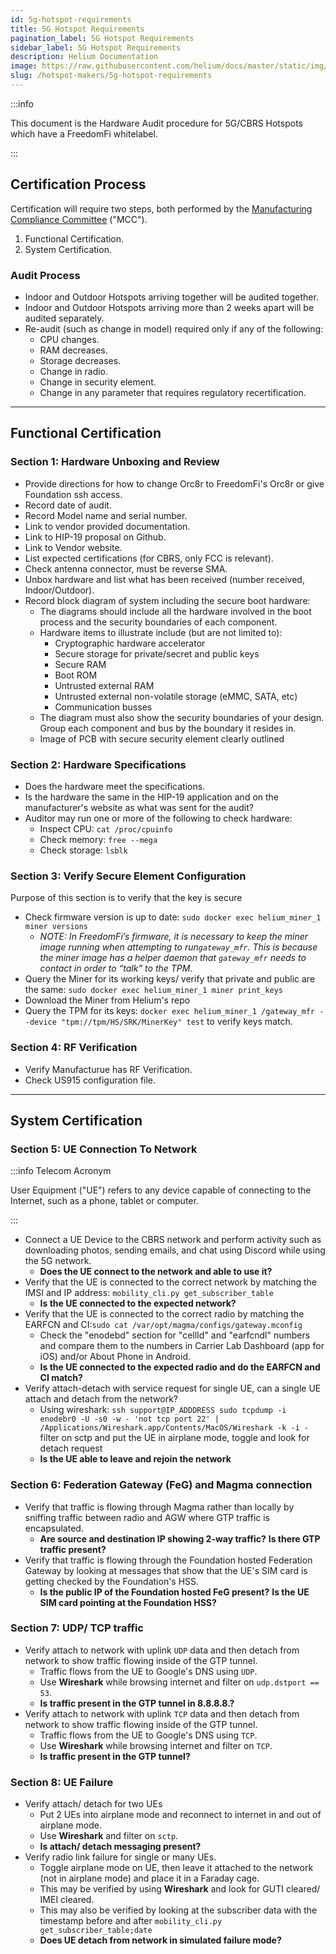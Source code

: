 ```yaml
---
id: 5g-hotspot-requirements
title: 5G Hotspot Requirements
pagination_label: 5G Hotspot Requirements
sidebar_label: 5G Hotspot Requirements
description: Helium Documentation
image: https://raw.githubusercontent.com/helium/docs/master/static/img/link-image.png
slug: /hotspot-makers/5g-hotspot-requirements
---
```



:::info

This document is the Hardware Audit procedure for 5G/CBRS Hotspots which have a FreedomFi
whitelabel.

:::

## Certification Process

Certification will require two steps, both performed by the
[Manufacturing Compliance Committee](/hotspot-makers/compliance-committee) ("MCC").

1. Functional Certification.
2. System Certification.

### Audit Process

- Indoor and Outdoor Hotspots arriving together will be audited together.
- Indoor and Outdoor Hotspots arriving more than 2 weeks apart will be audited separately.
- Re-audit (such as change in model) required only if any of the following:
  - CPU changes.
  - RAM decreases.
  - Storage decreases.
  - Change in radio.
  - Change in security element.
  - Change in any parameter that requires regulatory recertification.

---

## Functional Certification

### Section 1: Hardware Unboxing and Review

- Provide directions for how to change Orc8r to FreedomFi's Orc8r or give Foundation ssh access.
- Record date of audit.
- Record Model name and serial number.
- Link to vendor provided documentation.
- Link to HIP-19 proposal on Github.
- Link to Vendor website.
- List expected certifications (for CBRS, only FCC is relevant).
- Check antenna connector, must be reverse SMA.
- Unbox hardware and list what has been received (number received, Indoor/Outdoor).
- Record block diagram of system including the secure boot hardware:
  - The diagrams should include all the hardware involved in the boot process and the security
    boundaries of each component.
  - Hardware items to illustrate include (but are not limited to):
    - Cryptographic hardware accelerator
    - Secure storage for private/secret and public keys
    - Secure RAM
    - Boot ROM
    - Untrusted external RAM
    - Untrusted external non-volatile storage (eMMC, SATA, etc)
    - Communication busses
  - The diagram must also show the security boundaries of your design. Group each component and bus
    by the boundary it resides in.
  - Image of PCB with secure security element clearly outlined

### Section 2: Hardware Specifications

- Does the hardware meet the specifications.
- Is the hardware the same in the HIP-19 application and on the manufacturer's website as what was
  sent for the audit?
- Auditor may run one or more of the following to check hardware:
  - Inspect CPU: `cat /proc/cpuinfo`
  - Check memory: `free --mega`
  - Check storage: `lsblk`

### Section 3: Verify Secure Element Configuration

Purpose of this section is to verify that the key is secure

- Check firmware version is up to date: `sudo docker exec helium_miner_1 miner versions`
  - _NOTE: In FreedomFi’s firmware, it is necessary to keep the miner image running when attempting
    to run`gateway_mfr`. This is because the miner image has a helper daemon that `gateway_mfr`
    needs to contact in order to “talk” to the TPM._
- Query the Miner for its working keys/ verify that private and public are the same:
  `sudo docker exec helium_miner_1 miner print_keys`
- Download the Miner from Helium's repo
- Query the TPM for its keys:
  `docker exec helium_miner_1 /gateway_mfr --device "tpm://tpm/HS/SRK/MinerKey" test` to verify keys
  match.

### Section 4: RF Verification

- Verify Manufacturue has RF Verification.
- Check US915 configuration file.

---

## System Certification

### Section 5: UE Connection To Network

:::info Telecom Acronym

User Equipment ("UE") refers to any device capable of connecting to the Internet, such as a phone,
tablet or computer.

:::

- Connect a UE Device to the CBRS network and perform activity such as downloading photos, sending
  emails, and chat using Discord while using the 5G network.
  - **Does the UE connect to the network and able to use it?**
- Verify that the UE is connected to the correct network by matching the IMSI and IP address:
  `mobility_cli.py get_subscriber_table`
  - **Is the UE connected to the expected network?**
- Verify that the UE is connected to the correct radio by matching the EARFCN and
  CI:`sudo cat /var/opt/magma/configs/gateway.mconfig`
  - Check the "enodebd" section for "cellId" and "earfcndl" numbers and compare them to the numbers
    in Carrier Lab Dashboard (app for iOS) and/or About Phone in Android.
  - **Is the UE connected to the expected radio and do the EARFCN and CI match?**
- Verify attach-detach with service request for single UE, can a single UE attach and detach from
  the network?
  - Using wireshark:
    `ssh support@IP_ADDDRESS sudo tcpdump -i enodebr0 -U -s0 -w - 'not tcp port 22' | /Applications/Wireshark.app/Contents/MacOS/Wireshark -k -i -`
    filter on sctp and put the UE in airplane mode, toggle and look for detach request
  - **Is the UE able to leave and rejoin the network**

### Section 6: Federation Gateway (FeG) and Magma connection

- Verify that traffic is flowing through Magma rather than locally by sniffing traffic between radio
  and AGW where GTP traffic is encapsulated.
  - **Are source and destination IP showing 2-way traffic?** **Is there GTP traffic present?**
- Verify that traffic is flowing through the Foundation hosted Federation Gateway by looking at
  messages that show that the UE's SIM card is getting checked by the Foundation's HSS.
  - **Is the public IP of the Foundation hosted FeG present?** **Is the UE SIM card pointing at the
    Foundation HSS?**

### Section 7: UDP/ TCP traffic

- Verify attach to network with uplink `UDP` data and then detach from network to show traffic
  flowing inside of the GTP tunnel.
  - Traffic flows from the UE to Google's DNS using `UDP`.
  - Use **Wireshark** while browsing internet and filter on `udp.dstport == 53`.
  - **Is traffic present in the GTP tunnel in 8.8.8.8.?**
- Verify attach to network with uplink `TCP` data and then detach from network to show traffic
  flowing inside of the GTP tunnel.
  - Traffic flows from the UE to Google's DNS using `TCP`.
  - Use **Wireshark** while browsing internet and filter on `TCP`.
  - **Is traffic present in the GTP tunnel?**

### Section 8: UE Failure

- Verify attach/ detach for two UEs
  - Put 2 UEs into airplane mode and reconnect to internet in and out of airplane mode.
  - Use **Wireshark** and filter on `sctp`.
  - **Is attach/ detach messaging present?**
- Verify radio link failure for single or many UEs.
  - Toggle airplane mode on UE, then leave it attached to the network (not in airplane mode) and
    place it in a Faraday cage.
  - This may be verified by using **Wireshark** and look for GUTI cleared/ IMEI cleared.
  - This may also be verified by looking at the subscriber data with the timestamp before and after
    `mobility_cli.py get_subscriber_table;date`
  - **Does UE detach from network in simulated failure mode?**
